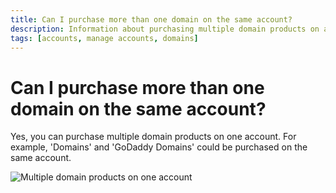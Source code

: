 ```yaml
---
title: Can I purchase more than one domain on the same account?
description: Information about purchasing multiple domain products on a single account
tags: [accounts, manage accounts, domains]
---
```


# Can I purchase more than one domain on the same account?

Yes, you can purchase multiple domain products on one account. For example, 'Domains' and 'GoDaddy Domains' could be purchased on the same account.

![Multiple domain products on one account](./img/accounts/accounts-manage-accounts/multiple-domains.jpg)